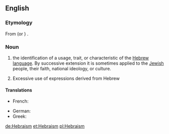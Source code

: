 ==English==

===Etymology===
From {{etyl|la|en}} {{term|hebraeus|lang=la}} (or {{etyl|grc|en}} {{term|Ἑβραῖος|lang=grc}}) {{suffix||ism|lang=en}}.

===Noun===
{{en-noun|-}}

# the identification of a usage, trait, or characteristic of the [[Hebrew]] [[language]]. By successive extension it is sometimes applied to the [[Jewish]] people, their faith, national ideology, or culture.
# {{context|rhetoric|lang=en}} Excessive use of expressions derived from Hebrew

====Translations====
{{checktrans-top}}
* French: {{t+|fr|hébraïsme|m}}
{{trans-mid}}
* German: {{t+|de|Hebraismus|m}}
* Greek: {{t+|el|εβραϊσμός}}
{{trans-bottom}}

[[de:Hebraism]]
[[et:Hebraism]]
[[pl:Hebraism]]